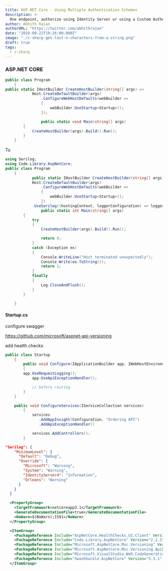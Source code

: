 ```yaml
---
title: ASP.NET Core - Using Mutliple Authentication Schemes
description: >-
  One endpoint, authorize using Identity Server or using a Custom AuthenticationHandler.
author: Abhith Rajan
authorURL: "https://twitter.com/abhithrajan"
date: "2019-09-22T19:26:00.000Z"
image: "./c-sharp-get-last-n-characters-from-a-string.png"
draft: true
tags:
  - c-sharp
---
```


### ASP.NET CORE

```cs
public class Program
    {
public static IHostBuilder CreateHostBuilder(string[] args) =>
            Host.CreateDefaultBuilder(args)
                .ConfigureWebHostDefaults(webBuilder =>
                {
                    webBuilder.UseStartup<Startup>();
                });

                public static void Main(string[] args)
        {
            CreateHostBuilder(args).Build().Run();
        }
    }
```

To

```cs
using Serilog;
using Code.Library.AspNetCore;
public class Program
    {
            public static IHostBuilder CreateHostBuilder(string[] args) =>
            Host.CreateDefaultBuilder(args)
                .ConfigureWebHostDefaults(webBuilder =>
                {
                    webBuilder.UseStartup<Startup>();
                })
            .UseSerilog((hostingContext, loggerConfiguration) => loggerConfiguration.WithSimpleConfiguration(hostingContext.Configuration));
                public static int Main(string[] args)
        {
            try
            {
                CreateHostBuilder(args).Build().Run();

                return 0;
            }
            catch (Exception ex)
            {
                Console.WriteLine("Host terminated unexpectedly");
                Console.Write(ex.ToString());
                return 1;
            }
            finally
            {
                Log.CloseAndFlush();
            }
        }

    }
```

#### Startup.cs

configure swagger

https://github.com/microsoft/aspnet-api-versioning

add health checks

```cs
public class Startup
    {
        public void Configure(IApplicationBuilder app, IWebHostEnvironment env)
        {
        app.UseRequestLogging();
            app.UseApiExceptionHandler();

            // before routing
        }
    }

    public void ConfigureServices(IServiceCollection services)
        {
            services
               .AddAppInsight(Configuration, "Ordering API")
               .AddApiExceptionHandler()

            services.AddControllers();
        }
```

```json
"Serilog": {
    "MinimumLevel": {
      "Default": "Debug",
      "Override": {
        "Microsoft": "Warning",
        "System": "Warning",
        "IdentityServer4": "Information",
        "Orleans": "Warning"
      }
    }
  }
```

```xml
  <PropertyGroup>
    <TargetFramework>netcoreapp3.1</TargetFramework>
    <GenerateDocumentationFile>true</GenerateDocumentationFile>
    <NoWarn>$(NoWarn);1591</NoWarn>
  </PropertyGroup>

  <ItemGroup>
    <PackageReference Include="AspNetCore.HealthChecks.UI.Client" Version="3.0.2" />
    <PackageReference Include="Code.Library.AspNetCore" Version="2.2.3" />
    <PackageReference Include="Microsoft.AspNetCore.Mvc.Versioning" Version="4.1.1" />
    <PackageReference Include="Microsoft.AspNetCore.Mvc.Versioning.ApiExplorer" Version="4.1.1" />
    <PackageReference Include="Microsoft.VisualStudio.Web.CodeGeneration.Design" Version="3.1.1" />
    <PackageReference Include="Swashbuckle.AspNetCore" Version="5.3.1" />
  </ItemGroup>
```
